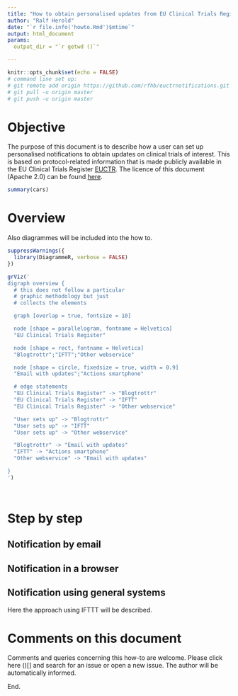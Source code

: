 ```yaml
---
title: "How to obtain personalised updates from EU Clinical Trials Register"
author: "Ralf Herold"
date: "`r file.info('howto.Rmd')$mtime`"
output: html_document
params: 
  output_dir = "`r getwd ()`"

---
```


```r
knitr::opts_chunk$set(echo = FALSE)
# command line set up:
# git remote add origin https://github.com/rfhb/euctrnotifications.git
# git pull -u origin master
# git push -u origin master
```

# Objective

The purpose of this document is to describe how a user can set up personalised notifications to obtain updates on clinical trials of interest. This is based on protocol-related information that is made publicly available in the EU Clinical Trials Register [EUCTR](https://www.clinicaltrialsregister.eu/). The licence of this document (Apache 2.0) can be found [here](https://github.com/rfhb/euctrnotifications/blob/master/LICENSE).

```r
summary(cars)
```

# Overview

Also diagrammes will be included into the how to. 

```r
suppressWarnings({
  library(DiagrammeR, verbose = FALSE)
})

grViz('
digraph overview {
  # this does not follow a particular 
  # graphic methodology but just 
  # collects the elements 

  graph [overlap = true, fontsize = 10]

  node [shape = parallelogram, fontname = Helvetica]
  "EU Clinical Trials Register" 

  node [shape = rect, fontname = Helvetica]
  "Blogtrottr";"IFTT";"Other webservice"

  node [shape = circle, fixedsize = true, width = 0.9]
  "Email with updates";"Actions smartphone"

  # edge statements
  "EU Clinical Trials Register" -> "Blogtrottr"
  "EU Clinical Trials Register" -> "IFTT"
  "EU Clinical Trials Register" -> "Other webservice"

  "User sets up" -> "Blogtrottr"
  "User sets up" -> "IFTT"
  "User sets up" -> "Other webservice"

  "Blogtrottr" -> "Email with updates"
  "IFTT" -> "Actions smartphone"
  "Other webservice" -> "Email with updates"

}
')




```

# Step by step

## Notification by email



## Notification in a browser



## Notification using general systems 

Here the approach using IFTTT will be described. 

# Comments on this document

Comments and queries concerning this how-to are welcome. Please click here ()[] and search for an issue or open a new issue. The author will be automatically informed. 

End. 





